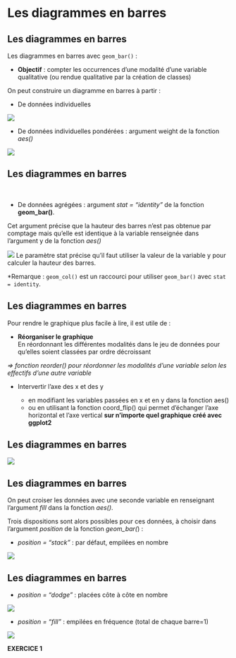 # Les diagrammes en barres {.backgroundTitre}

## Les diagrammes en barres

Les diagrammes en barres avec `geom_bar()` :

-   **Objectif** : compter les occurrences d'une modalité d'une variable qualitative (ou rendue qualitative par la création de classes)

On peut construire un diagramme en barres à partir :

-   De données individuelles

![](img/clipboard-barre1.png){fig-align="center"}

-   De données individuelles pondérées : argument weight de la fonction *aes()*

![](img/clipboard-barre2.png){fig-align="center"}

## Les diagrammes en barres

<br>

-   De données agrégées : argument *stat = "identity"* de la fonction **geom_bar()**.  

Cet argument précise que la hauteur des barres n'est pas obtenue par comptage mais qu'elle est identique à la variable renseignée dans l'argument y de la fonction *aes()*

![](img/clipboard-barre3.png){fig-align="center"}
Le paramètre stat précise qu’il faut utiliser la valeur de la variable y pour calculer la hauteur des barres.

*Remarque : `geom_col()` est un raccourci pour utiliser `geom_bar()` avec `stat = identity`.

## Les diagrammes en barres

Pour rendre le graphique plus facile à lire, il est utile de :  

- **Réorganiser le graphique**  
En réordonnant les différentes modalités dans le jeu de données pour qu’elles soient classées par ordre décroissant  

*⇒ fonction reorder() pour réordonner les modalités d’une variable selon les effectifs d’une autre variable*  

- Intervertir l’axe des x et des y 

    - en modifiant les variables passées en x et en y dans la fonction aes()
    - ou en utilisant la fonction coord_flip() qui permet d’échanger l’axe horizontal et l’axe vertical **sur n'importe quel graphique créé avec ggplot2**

## Les diagrammes en barres

![](img/clipboard-reorder.png){fig-align="center"}

## Les diagrammes en barres

On peut croiser les données avec une seconde variable en renseignant l'argument *fill* dans la fonction *aes()*.

Trois dispositions sont alors possibles pour ces données, à choisir dans l'argument *position* de la fonction *geom_bar(*) :

-   *position = "stack"* : par défaut, empilées en nombre

![](img/clipboard-barre5.png){fig-align="center"}

## Les diagrammes en barres

-   *position = "dodge"* : placées côte à côte en nombre

![](img/clipboard-barre5.png){fig-align="center"}

-   *position = "fill"* : empilées en fréquence (total de chaque barre=1)

![](img/clipboard-barre6.png){fig-align="center"}

**EXERCICE 1**
